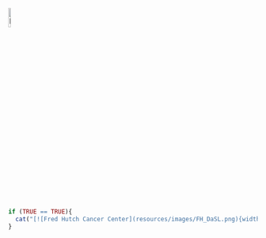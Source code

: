 <!-- no header needed -->

<!--
Center these logos
-->

[![ITCR](resources/images/ITCRLogo.png){width=10% height=10%}](https://itcr.cancer.gov)

```r
if (TRUE == TRUE){
  cat("[![Fred Hutch Cancer Center](resources/images/FH_DaSL.png){width=10% height=10%}](https://www.fredhutch.org/en/about/about-the-hutch.html)")
}
```
